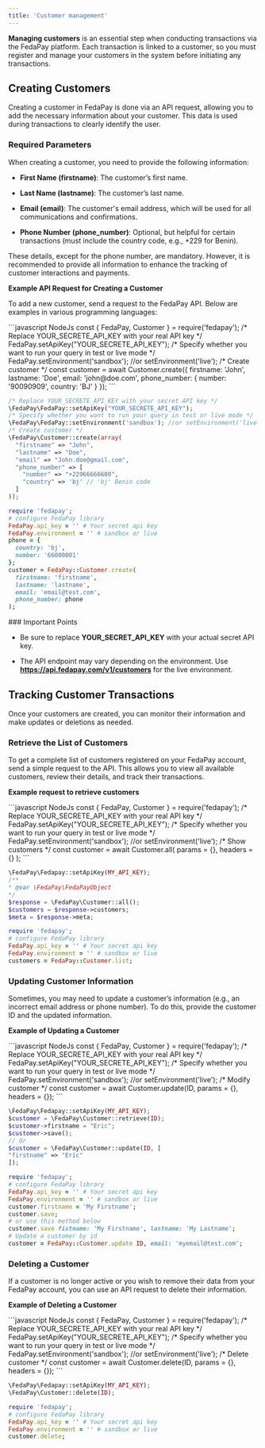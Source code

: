 ```yaml
---
title: 'Customer management'
---
```


**Managing customers** is an essential step when conducting transactions via the FedaPay platform. Each transaction is linked to a customer, so you must register and manage your customers in the system before initiating any transactions.

## Creating Customers

Creating a customer in FedaPay is done via an API request, allowing you to add the necessary information about your customer. This data is used during transactions to clearly identify the user.

### Required Parameters

When creating a customer, you need to provide the following information:

* **First Name (firstname)**: The customer’s first name.

* **Last Name (lastname)**: The customer’s last name.

* **Email (email)**: The customer's email address, which will be used for all communications and confirmations.

* **Phone Number (phone\_number)**: Optional, but helpful for certain transactions (must include the country code, e.g., +229 for Benin).

These details, except for the phone number, are mandatory. However, it is recommended to provide all information to enhance the tracking of customer interactions and payments.

**Example API Request for Creating a Customer**

To add a new customer, send a request to the FedaPay API. Below are examples in various programming languages:

<CodeGroup>
  ```javascript NodeJs
  const { FedaPay, Customer } = require('fedapay');
  /* Replace YOUR_SECRETE_API_KEY with your real API key */
  FedaPay.setApiKey("YOUR_SECRETE_API_KEY");
  /* Specify whether you want to run your query in test or live mode */
  FedaPay.setEnvironment('sandbox'); //or setEnvironment('live');
  /* Create customer */
  const customer = await Customer.create({
    firstname: 'John',
    lastname: 'Doe',
    email: 'john@doe.com',
    phone_number: {
      number: '90090909',
      country: 'BJ'
    }
  });
  ```

  ```Php PHP
  /* Replace YOUR_SECRETE_API_KEY with your secret API key */
  \FedaPay\FedaPay::setApiKey("YOUR_SECRETE_API_KEY");
  /* Specify whether you want to run your query in test or live mode */
  \FedaPay\FedaPay::setEnvironment('sandbox'); //or setEnvironment('live');
  /* Create customer */
  \FedaPay\Customer::create(array(
    "firstname" => "John",
    "lastname" => "Doe",
    "email" => "John.doe@gmail.com",
    "phone_number" => [
      "number" => "+22966666600",
      "country" => 'bj' // 'bj' Benin code
    ]
  ));
  ```

  ```ruby Ruby
  require 'fedapay';
  # configure FedaPay library
  FedaPay.api_key = '' # Your secret api key
  FedaPay.environment = '' # sandbox or live
  phone = {
    country: 'bj',
    number: '66000001'
  };
  customer = FedaPay::Customer.create(
    firstname: 'firstname',
    lastname: 'lastname',
    email: 'email@test.com',
    phone_number: phone
  );
  ```
</CodeGroup>

<Tip>
  ### Important Points

  * Be sure to replace **YOUR\_SECRET\_API\_KEY** with your actual secret API key.

  * The API endpoint may vary depending on the environment. Use **https://api.fedapay.com/v1/customers** for the live environment.
</Tip>

## Tracking Customer Transactions

Once your customers are created, you can monitor their information and make updates or deletions as needed.

### Retrieve the List of Customers

To get a complete list of customers registered on your FedaPay account, send a simple request to the API. This allows you to view all available customers, review their details, and track their transactions.

**Example request to retrieve customers**

<CodeGroup>
  ```javascript NodeJs
  const { FedaPay, Customer } = require('fedapay');
  /* Replace YOUR_SECRETE_API_KEY with your real API key */
  FedaPay.setApiKey("YOUR_SECRETE_API_KEY");
  /* Specify whether you want to run your query in test or live mode */
  FedaPay.setEnvironment('sandbox'); //or setEnvironment('live');
  /* Show customers */
  const customer = await Customer.all( params = {}, headers = {} );
  ```

  ```php PHP
  \FedaPay\Fedapay::setApiKey(MY_API_KEY);
  /**
  * @var \FedaPay\FedaPayObject
  */
  $response = \FedaPay\Customer::all();
  $customers = $response->customers;
  $meta = $response->meta;
  ```

  ```ruby Ruby
  require 'fedapay';
  # configure FedaPay library
  FedaPay.api_key = '' # Your secret api key
  FedaPay.environment = '' # sandbox or live
  customers = FedaPay::Customer.list;
  ```
</CodeGroup>

### Updating Customer Information

Sometimes, you may need to update a customer’s information (e.g., an incorrect email address or phone number). To do this, provide the customer ID and the updated information.

**Example of Updating a Customer**

<CodeGroup>
  ```javascript NodeJs
  const { FedaPay, Customer } = require('fedapay');
  /* Replace YOUR_SECRETE_API_KEY with your real API key */
  FedaPay.setApiKey("YOUR_SECRETE_API_KEY");
  /* Specify whether you want to run your query in test or live mode */
  FedaPay.setEnvironment('sandbox'); //or setEnvironment('live');
  /* Modify customer */
  const customer = await Customer.update(ID, params = {}, headers = {});
  ```

  ```php PHP
  \FedaPay\Fedapay::setApiKey(MY_API_KEY);
  $customer = \FedaPay\Customer::retrieve(ID);
  $customer->firstname = "Eric";
  $customer->save();
  // Or
  $customer = \FedaPay\Customer::update(ID, [
  "firstname" => "Eric"
  ]);
  ```

  ```ruby Ruby
  require 'fedapay';
  # configure FedaPay library
  FedaPay.api_key = '' # Your secret api key
  FedaPay.environment = '' # sandbox or live
  customer.firstname = 'My Firstname';
  customer.save;
  # or use this method below
  customer.save fistname: 'My Firstname', lastname: 'My Lastname';
  # Update a customer by id
  customer = FedaPay::Customer.update ID, email: 'myemail@test.com';
  ```
</CodeGroup>

### Deleting a Customer

If a customer is no longer active or you wish to remove their data from your FedaPay account, you can use an API request to delete their information.

**Example of Deleting a Customer**

<CodeGroup>
  ```javascript NodeJs
  const { FedaPay, Customer } = require('fedapay');
  /* Replace YOUR_SECRETE_API_KEY with your real API key */
  FedaPay.setApiKey("YOUR_SECRETE_API_KEY");
  /* Specify whether you want to run your query in test or live mode */
  FedaPay.setEnvironment('sandbox'); //or setEnvironment('live');
  /* Delete customer */
  const customer = await Customer.delete(ID, params = {}, headers = {});
  ```

  ```php PHP
  \FedaPay\Fedapay::setApiKey(MY_API_KEY);
  \FedaPay\Customer::delete(ID);
  ```

  ```ruby Ruby
  require 'fedapay';
  # configure FedaPay library
  FedaPay.api_key = '' # Your secret api key
  FedaPay.environment = '' # sandbox or live
  customer.delete;
  ```
</CodeGroup>